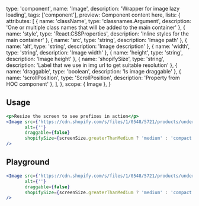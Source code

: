 
  type: 'component',
  name: 'Image',
  description: 'Wrapper for image lazy loading',
  tags: ['component'],
  preview: <Image>Component content here</Image>,
  lists: {
    attributes: [
      { name: 'className', type: 'classnames.Argument', description: 'One or multiple class names that will be added to the main container' },
      { name: 'style', type: 'React.CSSProperties', description: 'Inline styles for the main container' },
      { name: 'src', type: 'string', description: 'Image path' },
      { name: 'alt', type: 'string', description: 'Image description' },
      { name: 'width', type: 'string', description: 'Image width' },
      { name: 'height', type: 'string', description: 'Image height' },
      { name: 'shopifySize', type: 'string', description: 'Label that we use in img url to get suitable resolution' },
      { name: 'draggable', type: 'boolean', description: 'Is image draggable' },
      { name: 'scrollPosition', type: 'ScrollPosition', description: 'Property from HOC component' },
    ],
  },
  scope: { Image },
}

## Usage

```jsx
<p>Resize the screen to see prefixes in action</p>
<Image src={'https://cdn.shopify.com/s/files/1/0548/5721/products/under_the_sea_scrub_comp.png?v=1618003149'}
       alt={''}
       draggable={false}
       shopifySize={screenSize.greaterThanMedium ? 'medium' : 'compact'}
/>
```

## Playground

```jsx live
<Image src={'https://cdn.shopify.com/s/files/1/0548/5721/products/under_the_sea_scrub_comp.png?v=1618003149'}
       alt={''}
       draggable={false}
       shopifySize={screenSize.greaterThanMedium ? 'medium' : 'compact'}
/>
```
